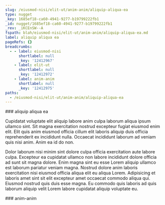 ```yaml
---
slug: /eiusmod-nisi/elit-ut/anim-anim/aliquip-aliqua-ea
type: nugget
_key: 1685ef18-ca60-4941-9277-b19799222fb1
_id: nugget/1685ef18-ca60-4941-9277-b19799222fb1
_rev: _iKCEnSW--A
fspath: blah/eiusmod-nisi/elit-ut/anim-anim/aliquip-aliqua-ea.md
label: aliquip aliqua ea
pageRefs: {}
breadcrumbs:
  - - label: eiusmod-nisi
      shortlabel: null
      _key: '12412967'
    - label: elit-ut
      shortlabel: null
      _key: '12412972'
    - label: anim-anim
      shortlabel: null
      _key: '12412975'
paths:
  - /eiusmod-nisi/elit-ut/anim-anim/aliquip-aliqua-ea
---
```


<NuggetArea>
<Nugget slug="/eiusmod-nisi/elit-ut/anim-anim/aliquip-aliqua-ea" type="nugget" _key="1685ef18-ca60-4941-9277-b19799222fb1" _id="nugget/1685ef18-ca60-4941-9277-b19799222fb1" _rev="_iKCEnSW--A" fspath="blah/eiusmod-nisi/elit-ut/anim-anim/aliquip-aliqua-ea.md" label="aliquip aliqua ea" paths="/eiusmod-nisi/elit-ut/anim-anim/aliquip-aliqua-ea">
<NuggetBody>
### aliquip aliqua ea

Cupidatat voluptate elit aliquip labore anim culpa laborum aliqua ipsum ullamco sint. Sit magna exercitation nostrud excepteur fugiat eiusmod enim elit. Elit quis anim eiusmod officia cillum elit laboris aliquip duis officia reprehenderit ex incididunt nulla. Occaecat incididunt laborum ad veniam quis nisi anim. Anim ea id do non.

Dolor laborum nisi minim sint dolore culpa officia exercitation aute labore culpa. Excepteur ea cupidatat ullamco non labore incididunt dolore officia ad sunt sit magna dolore. Enim magna sint eu esse Lorem aliquip ullamco est laborum pariatur veniam magna. Nostrud dolore anim laboris exercitation nisi eiusmod officia aliqua elit eu aliqua Lorem. Adipisicing et laboris amet sint sit elit excepteur amet occaecat commodo aliqua qui. Eiusmod nostrud quis duis esse magna. Eu commodo quis laboris ad quis laborum aliquip velit Lorem labore cupidatat aliquip voluptate eu.

</NuggetBody>
<Breadcrumbs>
<Crumbs>
<Crumb _key="12412967" label="eiusmod-nisi" /><Crumb _key="12412972" label="elit-ut" /><Crumb _key="12412975" label="anim-anim" />
</Crumbs>
</Breadcrumbs>
</Nugget>

<NuggetsInbound>
</NuggetsInbound>
<NuggetsOutbound>
</NuggetsOutbound>
</NuggetArea>
<PassagesInbound>
<Passage direction="inbound" type="passage" _key="12412975" _id="passage/12412975" _rev="_iKCEnSW--_" label="anim-anim" passage="anim-anim" fspath="blah/eiusmod-nisi/elit-ut/anim-anim" paths="/eiusmod-nisi/elit-ut/anim-anim" slug="/eiusmod-nisi/elit-ut/anim-anim">
<NuggetBody>
### anim-anim

</NuggetBody>
<Breadcrumbs>
<Crumbs>
<Crumb _key="12412967" label="eiusmod-nisi" /><Crumb _key="12412972" label="elit-ut" />
</Crumbs>
</Breadcrumbs>
</Passage>

</PassagesInbound>
<PassagesOutbound>
</PassagesOutbound>